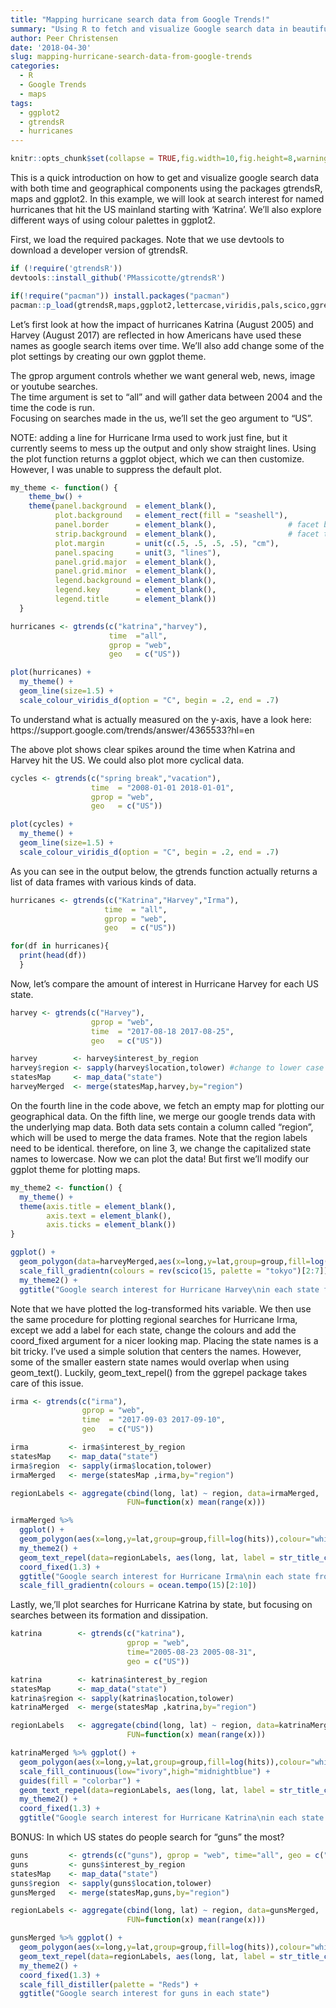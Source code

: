 ```yaml
---
title: "Mapping hurricane search data from Google Trends!"
summary: "Using R to fetch and visualize Google search data in beautiful maps"
author: Peer Christensen
date: '2018-04-30'
slug: mapping-hurricane-search-data-from-google-trends
categories:
  - R
  - Google Trends
  - maps
tags:
  - ggplot2
  - gtrendsR
  - hurricanes
---
```

```r
knitr::opts_chunk$set(collapse = TRUE,fig.width=10,fig.height=8,warning=F,messgae=F)
```


This is a quick introduction on how to get and visualize google search data with both time and geographical components using the packages gtrendsR, maps and ggplot2. In this example, we will look at search interest for named hurricanes that hit the US mainland starting with 'Katrina'. We'll also explore different ways of using colour palettes in ggplot2.
<p>
First, we load the required packages. Note that we use devtools to download a developer version of gtrendsR.

```r
if (!require('gtrendsR')) 
devtools::install_github('PMassicotte/gtrendsR')

if(!require("pacman")) install.packages("pacman")
pacman::p_load(gtrendsR,maps,ggplot2,lettercase,viridis,pals,scico,ggrepel)
```
<p>
Let's first look at how the impact of hurricanes Katrina (August 2005) and Harvey (August 2017) are reflected in how Americans have used these names as google search items over time. We'll also add change some of the plot settings by creating our own ggplot theme.
<p>
The gprop argument controls whether we want general web, news, image or youtube searches.<br>
The time argument is set to "all" and will gather data between 2004 and the time the code is run.<br>
Focusing on searches made in the us, we'll set the geo argument to "US".
<p>
NOTE: adding a line for Hurricane Irma used to work just fine, but it currently seems to mess up the output and only show straight lines.
Using the plot function returns a ggplot object, which we can then customize. However, I was unable to suppress the default plot.
<p>
```r
my_theme <- function() {
    theme_bw() +
    theme(panel.background  = element_blank(),
          plot.background   = element_rect(fill = "seashell"),
          panel.border      = element_blank(),                # facet border
          strip.background  = element_blank(),                # facet title background
          plot.margin       = unit(c(.5, .5, .5, .5), "cm"),
          panel.spacing     = unit(3, "lines"),
          panel.grid.major  = element_blank(),
          panel.grid.minor  = element_blank(),
          legend.background = element_blank(),
          legend.key        = element_blank(),
          legend.title      = element_blank())
  }

hurricanes <- gtrends(c("katrina","harvey"),
                      time  ="all", 
                      gprop = "web", 
                      geo   = c("US"))

plot(hurricanes) + 
  my_theme() +
  geom_line(size=1.5) +
  scale_colour_viridis_d(option = "C", begin = .2, end = .7)
```
<p>
To understand what is actually measured on the y-axis, have a look here:<br>
https://support.google.com/trends/answer/4365533?hl=en 
<p>
The above plot shows clear spikes around the time when Katrina and Harvey hit the US. We could also plot more cyclical data.
<p>
```r
cycles <- gtrends(c("spring break","vacation"),
                  time  = "2008-01-01 2018-01-01",
                  gprop = "web", 
                  geo   = c("US"))

plot(cycles) +
  my_theme() +
  geom_line(size=1.5) +
  scale_colour_viridis_d(option = "C", begin = .2, end = .7)
```
<p>
As you can see in the output below, the gtrends function actually returns a list of data frames with various kinds of data.
<p>
```r
hurricanes <- gtrends(c("Katrina","Harvey","Irma"),
                     time  = "all",
                     gprop = "web", 
                     geo   = c("US"))

for(df in hurricanes){
  print(head(df))
  }
```
<p>
Now, let's compare the amount of interest in Hurricane Harvey for each US state.
<p>
```r
harvey <- gtrends(c("Harvey"), 
                  gprop = "web",
                  time  = "2017-08-18 2017-08-25", 
                  geo   = c("US"))

harvey        <- harvey$interest_by_region
harvey$region <- sapply(harvey$location,tolower) #change to lower case for merging with map data
statesMap     <- map_data("state")
harveyMerged  <- merge(statesMap,harvey,by="region")
```
<p>
On the fourth line in the code above, we fetch an empty map for plotting our geographical data. 
On the fifth line, we merge our google trends data with the underlying map data. Both data sets contain a column called "region", which will be used to merge the data frames. Note that the region labels need to be identical. therefore, on line 3, we change the capitalized state names to lowercase.
Now we can plot the data! But first we'll modify our ggplot theme for plotting maps.
<p>
```r
my_theme2 <- function() {
  my_theme() +
  theme(axis.title = element_blank(),
        axis.text = element_blank(),
        axis.ticks = element_blank())
}

ggplot() +
  geom_polygon(data=harveyMerged,aes(x=long,y=lat,group=group,fill=log(hits)),colour="white") +
  scale_fill_gradientn(colours = rev(scico(15, palette = "tokyo")[2:7])) +
  my_theme2() +
  ggtitle("Google search interest for Hurricane Harvey\nin each state from the week prior to landfall in the US") 
```
<p>
Note that we have plotted the log-transformed hits variable. 
We then use the same procedure for plotting regional searches for Hurricane Irma, except we add a label for each state, change the colours and add the coord_fixed argument for a nicer looking map.
Placing the state names is a bit tricky. I've used a simple solution that centers the names. However, some of the smaller eastern state names would overlap when using geom_text(). Luckily, geom_text_repel() from the ggrepel package takes care of this issue.
<p>
```r
irma <- gtrends(c("irma"), 
                gprop = "web",
                time  = "2017-09-03 2017-09-10",
                geo   = c("US"))

irma         <- irma$interest_by_region
statesMap    <- map_data("state")
irma$region  <- sapply(irma$location,tolower)
irmaMerged   <- merge(statesMap ,irma,by="region")

regionLabels <- aggregate(cbind(long, lat) ~ region, data=irmaMerged, 
                          FUN=function(x) mean(range(x)))

irmaMerged %>%
  ggplot() +
  geom_polygon(aes(x=long,y=lat,group=group,fill=log(hits)),colour="white") +
  my_theme2() +
  geom_text_repel(data=regionLabels, aes(long, lat, label = str_title_case(region)), size=3) +
  coord_fixed(1.3) +
  ggtitle("Google search interest for Hurricane Irma\nin each state from the week prior to landfall in the US") +
  scale_fill_gradientn(colours = ocean.tempo(15)[2:10])
```
<p>
Lastly, we,'ll plot searches for Hurricane Katrina by state, but focusing on searches between its formation and dissipation.
<p>
```r
katrina        <- gtrends(c("katrina"), 
                          gprop = "web", 
                          time="2005-08-23 2005-08-31", 
                          geo = c("US"))

katrina        <- katrina$interest_by_region
statesMap      <- map_data("state")
katrina$region <- sapply(katrina$location,tolower)
katrinaMerged  <- merge(statesMap ,katrina,by="region")

regionLabels   <- aggregate(cbind(long, lat) ~ region, data=katrinaMerged, 
                          FUN=function(x) mean(range(x)))

katrinaMerged %>% ggplot() +
  geom_polygon(aes(x=long,y=lat,group=group,fill=log(hits)),colour="white") +
  scale_fill_continuous(low="ivory",high="midnightblue") +
  guides(fill = "colorbar") +
  geom_text_repel(data=regionLabels, aes(long, lat, label = str_title_case(region)), size=3) +
  my_theme2() +
  coord_fixed(1.3) +
  ggtitle("Google search interest for Hurricane Katrina\nin each state between formation and dissipation")
```
<p>
BONUS: In which US states do people search for "guns" the most?

```r
guns         <- gtrends(c("guns"), gprop = "web", time="all", geo = c("US"))
guns         <- guns$interest_by_region
statesMap    <- map_data("state")
guns$region  <- sapply(guns$location,tolower)
gunsMerged   <- merge(statesMap,guns,by="region")

regionLabels <- aggregate(cbind(long, lat) ~ region, data=gunsMerged, 
                          FUN=function(x) mean(range(x)))

gunsMerged %>% ggplot() +
  geom_polygon(aes(x=long,y=lat,group=group,fill=log(hits)),colour="white") +
  geom_text_repel(data=regionLabels, aes(long, lat, label = str_title_case(region)), size=3) +
  my_theme2() +
  coord_fixed(1.3) +
  scale_fill_distiller(palette = "Reds") +
  ggtitle("Google search interest for guns in each state")
```

